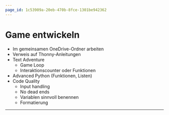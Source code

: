 ```yaml
---
page_id: 1c53909a-20eb-470b-8fce-1301be942362
---
```


# Game entwickeln
- Im gemeinsamen OneDrive-Ordner arbeiten
- Verweis auf Thonny-Anleitungen
- Text Adventure
  - Game Loop
  - Interaktionscounter oder Funktionen
- Advanced Python (Funktionen, Listen)
- Code Quality
  - Input handling
  - No dead ends
  - Variablen sinnvoll benennen
  - Formatierung

---